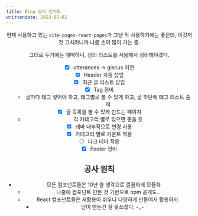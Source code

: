 ```yaml
---
title: Blog 공사 진척도
writtendate: 2023-05-02
---
```



<Header />

현재 사용하고 있는 `vite-pages-react-pages`가 그냥 막 사용하기에는 좋은데, 이것저것 고치려니까 나름 손이 많이 가는 중.

그대로 두기에는 애매하니, 정리 리스트를 사용해서 정비해야겠다.


* [x] utterances -> giscus 이전
* [x] Header 자동 삽입
* [x] 최근 글 리스트 삽입
* [x] Tag 정비
  - 글마다 태그 넣어야 하고, 태그별로 볼 수 있게 하고, 글 하단에 태그 리스트 출력
* [x] 글 목록을 볼 수 있게 만드는 페이지
  - 각 카테고리 별로 있으면 좋을 듯
* [x] 테마 내부적으로 변경 사용
* [x] 카테고리 별로 카운트 적용
* [ ] 다크 테마 적용
* [x] Footer 정비

## 공사 원칙

- 모든 컴포넌트들은 10년 쓸 생각으로 깔끔하게 모듈화
  - 나중에 컴포넌트 만든 것 기반으로 npm 공개도..
  - React 컴포넌트들은 재활용이 쉬우니 다양하게 만들어서 활용하자.
    - 남이 만든건 잘 못쓰겠다. -,.-

<TagList />
<Comment />
